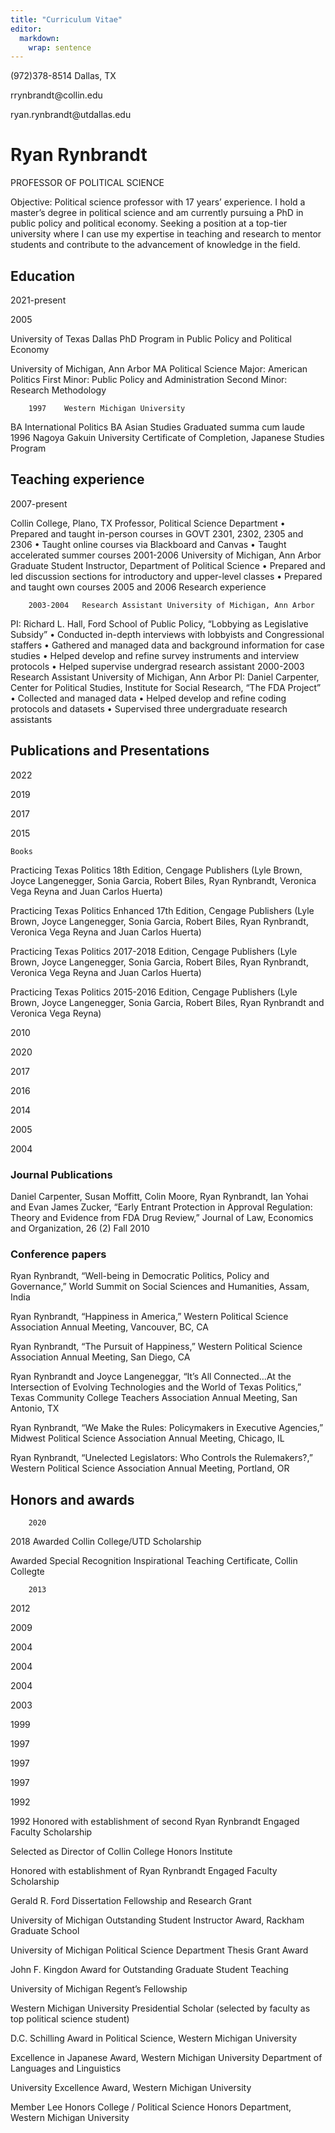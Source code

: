 ```yaml
---
title: "Curriculum Vitae"
editor: 
  markdown: 
    wrap: sentence
---
```


(972)378-8514 Dallas, TX

rrynbrandt\@collin.edu

ryan.rynbrandt\@utdallas.edu

# Ryan Rynbrandt 

PROFESSOR OF POLITICAL SCIENCE

Objective: Political science professor with 17 years' experience.
I hold a master's degree in political science and am currently pursuing a PhD in public policy and political economy.
Seeking a position at a top-tier university where I can use my expertise in teaching and research to mentor students and contribute to the advancement of knowledge in the field.

## Education

2021-present

2005

University of Texas Dallas PhD Program in Public Policy and Political Economy

University of Michigan, Ann Arbor MA Political Science Major: American Politics First Minor: Public Policy and Administration Second Minor: Research Methodology

```         
    1997    Western Michigan University
```

BA International Politics BA Asian Studies Graduated summa cum laude 1996 Nagoya Gakuin University Certificate of Completion, Japanese Studies Program

## Teaching experience

2007-present

Collin College, Plano, TX Professor, Political Science Department • Prepared and taught in-person courses in GOVT 2301, 2302, 2305 and 2306 • Taught online courses via Blackboard and Canvas • Taught accelerated summer courses 2001-2006 University of Michigan, Ann Arbor Graduate Student Instructor, Department of Political Science • Prepared and led discussion sections for introductory and upper-level classes • Prepared and taught own courses 2005 and 2006 Research experience

```         
    2003-2004   Research Assistant University of Michigan, Ann Arbor
```

PI: Richard L. Hall, Ford School of Public Policy, "Lobbying as Legislative Subsidy" • Conducted in-depth interviews with lobbyists and Congressional staffers • Gathered and managed data and background information for case studies • Helped develop and refine survey instruments and interview protocols • Helped supervise undergrad research assistant 2000-2003 Research Assistant University of Michigan, Ann Arbor PI: Daniel Carpenter, Center for Political Studies, Institute for Social Research, "The FDA Project" • Collected and managed data • Helped develop and refine coding protocols and datasets • Supervised three undergraduate research assistants

## Publications and Presentations

2022

2019

2017

2015

```         
Books
```

Practicing Texas Politics 18th Edition, Cengage Publishers (Lyle Brown, Joyce Langenegger, Sonia Garcia, Robert Biles, Ryan Rynbrandt, Veronica Vega Reyna and Juan Carlos Huerta)

Practicing Texas Politics Enhanced 17th Edition, Cengage Publishers (Lyle Brown, Joyce Langenegger, Sonia Garcia, Robert Biles, Ryan Rynbrandt, Veronica Vega Reyna and Juan Carlos Huerta)

Practicing Texas Politics 2017-2018 Edition, Cengage Publishers (Lyle Brown, Joyce Langenegger, Sonia Garcia, Robert Biles, Ryan Rynbrandt, Veronica Vega Reyna and Juan Carlos Huerta)

Practicing Texas Politics 2015-2016 Edition, Cengage Publishers (Lyle Brown, Joyce Langenegger, Sonia Garcia, Robert Biles, Ryan Rynbrandt and Veronica Vega Reyna)

2010

2020

2017

2016

2014

2005

2004

### Journal Publications

Daniel Carpenter, Susan Moffitt, Colin Moore, Ryan Rynbrandt, Ian Yohai and Evan James Zucker, "Early Entrant Protection in Approval Regulation: Theory and Evidence from FDA Drug Review," Journal of Law, Economics and Organization, 26 (2) Fall 2010

### Conference papers

Ryan Rynbrandt, "Well-being in Democratic Politics, Policy and Governance," World Summit on Social Sciences and Humanities, Assam, India

Ryan Rynbrandt, "Happiness in America," Western Political Science Association Annual Meeting, Vancouver, BC, CA

Ryan Rynbrandt, "The Pursuit of Happiness," Western Political Science Association Annual Meeting, San Diego, CA

Ryan Rynbrandt and Joyce Langeneggar, "It's All Connected...At the Intersection of Evolving Technologies and the World of Texas Politics," Texas Community College Teachers Association Annual Meeting, San Antonio, TX

Ryan Rynbrandt, "We Make the Rules: Policymakers in Executive Agencies," Midwest Political Science Association Annual Meeting, Chicago, IL

Ryan Rynbrandt, "Unelected Legislators: Who Controls the Rulemakers?," Western Political Science Association Annual Meeting, Portland, OR

## Honors and awards

```         
    2020
```

2018 Awarded Collin College/UTD Scholarship

Awarded Special Recognition Inspirational Teaching Certificate, Collin Collegte

```         
    2013
```

2012

2009

2004

2004

2004

2003

1999

1997

1997

1997

1992

1992 Honored with establishment of second Ryan Rynbrandt Engaged Faculty Scholarship

Selected as Director of Collin College Honors Institute

Honored with establishment of Ryan Rynbrandt Engaged Faculty Scholarship

Gerald R. Ford Dissertation Fellowship and Research Grant

University of Michigan Outstanding Student Instructor Award, Rackham Graduate School

University of Michigan Political Science Department Thesis Grant Award

John F. Kingdon Award for Outstanding Graduate Student Teaching

University of Michigan Regent's Fellowship

Western Michigan University Presidential Scholar (selected by faculty as top political science student)

D.C. Schilling Award in Political Science, Western Michigan University

Excellence in Japanese Award, Western Michigan University Department of Languages and Linguistics

University Excellence Award, Western Michigan University

Member Lee Honors College / Political Science Honors Department, Western Michigan University
